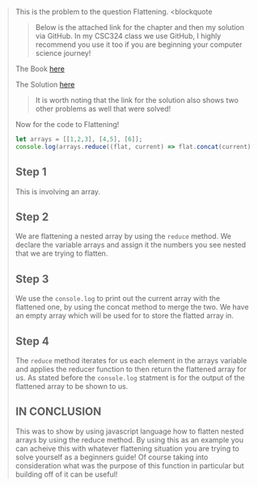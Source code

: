 <blockquote>
This is the problem to the question Flattening.
<blockquote

<blockquote>
Below is the attached link for the chapter and then my solution via GitHub. In my CSC324 class we use GitHub, I highly recommend you use it too if you are beginning your computer science journey!
</blockquote>

The Book
[here](https://eloquentjavascript.net/05_higher_order.html)

The Solution
[here](https://github.com/eivoryortiz/csc324/blob/main/ch05_eivory_ortiz.js)

<blockquote>
It is worth noting that the link for the solution also shows two other problems as well that were solved!
</blockquote>

Now for the code to Flattening!

```js
let arrays = [[1,2,3], [4,5], [6]];
console.log(arrays.reduce((flat, current) => flat.concat(current), []));
```

## Step 1

This is involving an array.

## Step 2

We are flattening a nested array by using the `reduce` method.
We declare the variable arrays and assign it the numbers you see nested that we are trying to flatten.

## Step 3

We use the `console.log` to print out the current array with the flattened one, by using the concat method to merge the two.
We have an empty array which will be used for to store the flatted array in.

## Step 4

The `reduce` method iterates for us each element in the arrays variable and applies the reducer function to then return the flattened array for us.
As stated before the `console.log` statment is for the output of the flattened array to be shown to us.


## IN CONCLUSION

This was to show by using javascript language how to flatten nested arrays by using the reduce method.  By using this as an example you can acheive this with whatever flattening situation you are trying to solve yourself as a beginners guide! Of course taking into consideration what was the purpose of this function in particular but building off of it can be useful!

